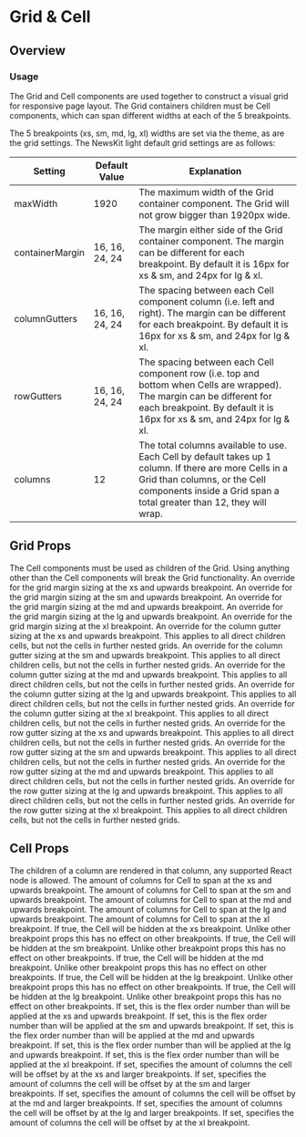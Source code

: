 

# Grid & Cell

## Overview

### Usage

The Grid and Cell components are used together to construct a visual grid for responsive page layout. The Grid containers children must be Cell components, which can span different widths at each of the 5 breakpoints.

The 5 breakpoints (xs, sm, md, lg, xl) widths are set via the theme, as are the grid settings. The NewsKit light default grid settings are as follows:

| Setting         | Default Value  | Explanation                                                                                                                                                                                                    |
| --------------- | -------------- | -------------------------------------------------------------------------------------------------------------------------------------------------------------------------------------------------------------- |
| maxWidth        | 1920           | The maximum width of the Grid container component. The Grid will not grow bigger than 1920px wide.                                                                                                             |
| containerMargin | 16, 16, 24, 24 | The margin either side of the Grid container component. The margin can be different for each breakpoint. By default it is 16px for xs & sm, and 24px for lg & xl.                                              |
| columnGutters   | 16, 16, 24, 24 | The spacing between each Cell component column (i.e. left and right). The margin can be different for each breakpoint. By default it is 16px for xs & sm, and 24px for lg & xl.                                |
| rowGutters      | 16, 16, 24, 24 | The spacing between each Cell component row (i.e. top and bottom when Cells are wrapped). The margin can be different for each breakpoint. By default it is 16px for xs & sm, and 24px for lg & xl.            |
| columns         | 12             | The total columns available to use. Each Cell by default takes up 1 column. If there are more Cells in a Grid than columns, or the Cell components inside a Grid span a total greater than 12, they will wrap. |

## Grid Props

<LegacyBlock marginTop="sizing040">
  <Prop name="children" type="Cell">
    The Cell components must be used as children of the Grid. Using anything other than the Cell components will break the Grid functionality.
  </Prop>
  <Prop name="xsMargin" type="SizingKeys">
    An override for the grid margin sizing at the xs and upwards breakpoint.
  </Prop>
  <Prop name="smMargin" type="SizingKeys">
    An override for the grid margin sizing at the sm and upwards breakpoint.
  </Prop>
  <Prop name="mdMargin" type="SizingKeys">
    An override for the grid margin sizing at the md and upwards breakpoint.
  </Prop>
  <Prop name="lgMargin" type="SizingKeys">
    An override for the grid margin sizing at the lg and upwards breakpoint.
  </Prop>
  <Prop name="xlMargin" type="SizingKeys">
    An override for the grid margin sizing at the xl breakpoint.
  </Prop>
  <Prop name="xsColumnGutter" type="SizingKeys">
    An override for the column gutter sizing at the xs and upwards breakpoint. This applies to all direct children cells, but not the cells in further nested grids.
  </Prop>
  <Prop name="smColumnGutter" type="SizingKeys">
    An override for the column gutter sizing at the sm and upwards breakpoint. This applies to all direct children cells, but not the cells in further nested grids.
  </Prop>
  <Prop name="mdColumnGutter" type="SizingKeys">
    An override for the column gutter sizing at the md and upwards breakpoint. This applies to all direct children cells, but not the cells in further nested grids.
  </Prop>
  <Prop name="lgColumnGutter" type="SizingKeys">
    An override for the column gutter sizing at the lg and upwards breakpoint. This applies to all direct children cells, but not the cells in further nested grids.
  </Prop>
  <Prop name="xlColumnGutter" type="SizingKeys">
    An override for the column gutter sizing at the xl breakpoint. This applies to all direct children cells, but not the cells in further nested grids.
  </Prop>
  <Prop name="xsRowGutter" type="SizingKeys">
    An override for the row gutter sizing at the xs and upwards breakpoint. This applies to all direct children cells, but not the cells in further nested grids.
  </Prop>
  <Prop name="smRowGutter" type="SizingKeys">
    An override for the row gutter sizing at the sm and upwards breakpoint. This applies to all direct children cells, but not the cells in further nested grids.
  </Prop>
  <Prop name="mdRowGutter" type="SizingKeys">
    An override for the row gutter sizing at the md and upwards breakpoint. This applies to all direct children cells, but not the cells in further nested grids.
  </Prop>
  <Prop name="lgRowGutter" type="SizingKeys">
    An override for the row gutter sizing at the lg and upwards breakpoint. This applies to all direct children cells, but not the cells in further nested grids.
  </Prop>
  <Prop name="xlRowGutter" type="SizingKeys">
    An override for the row gutter sizing at the xl breakpoint. This applies to all direct children cells, but not the cells in further nested grids.
  </Prop>
</LegacyBlock>

## Cell Props

<LegacyBlock marginTop="sizing040">
  <Prop name="children" type="React.ReactNode">
    The children of a column are rendered in that column, any supported React
    node is allowed.
  </Prop>
  <Prop name="xs" type="number" default={1}>
    The amount of columns for Cell to span at the xs and upwards breakpoint.
  </Prop>
  <Prop name="sm" type="number" default={1}>
    The amount of columns for Cell to span at the sm and upwards breakpoint.
  </Prop>
  <Prop name="md" type="number" default={1}>
    The amount of columns for Cell to span at the md and upwards breakpoint.
  </Prop>
  <Prop name="lg" type="number" default={1}>
    The amount of columns for Cell to span at the lg and upwards breakpoint.
  </Prop>
  <Prop name="xl" type="number" default={1}>
    The amount of columns for Cell to span at the xl breakpoint.
  </Prop>
  <Prop name="xsHidden" type="boolean" default={false}>
    If true, the Cell will be hidden at the xs breakpoint. Unlike other
    breakpoint props this has no effect on other breakpoints.
  </Prop>
  <Prop name="smHidden" type="boolean" default={false}>
    If true, the Cell will be hidden at the sm breakpoint. Unlike other
    breakpoint props this has no effect on other breakpoints.
  </Prop>
  <Prop name="mdHidden" type="boolean" default={false}>
    If true, the Cell will be hidden at the md breakpoint. Unlike other
    breakpoint props this has no effect on other breakpoints.
  </Prop>
  <Prop name="lgHidden" type="boolean" default={false}>
    If true, the Cell will be hidden at the lg breakpoint. Unlike other
    breakpoint props this has no effect on other breakpoints.
  </Prop>
  <Prop name="xlHidden" type="boolean" default={false}>
    If true, the Cell will be hidden at the lg breakpoint. Unlike other
    breakpoint props this has no effect on other breakpoints.
  </Prop>
  <Prop name="xsOrder" type="number">
    If set, this is the flex order number than will be applied at the xs and
    upwards breakpoint.
  </Prop>
  <Prop name="smOrder" type="number">
    If set, this is the flex order number than will be applied at the sm and
    upwards breakpoint.
  </Prop>
  <Prop name="mdOrder" type="number">
    If set, this is the flex order number than will be applied at the md and
    upwards breakpoint.
  </Prop>
  <Prop name="lgOrder" type="number">
    If set, this is the flex order number than will be applied at the lg and
    upwards breakpoint.
  </Prop>
  <Prop name="xlOrder" type="number">
    If set, this is the flex order number than will be applied at the xl
    breakpoint.
  </Prop>
  <Prop name="xsOffset" type="number">
   If set, specifies the amount of columns the cell will be offset by at the xs and larger breakpoints.
  </Prop>
  <Prop name="smOffset" type="number">
    If set, specifies the amount of columns the cell will be offset by at the sm and larger breakpoints.
  </Prop>
  <Prop name="mdOffset" type="number">
   If set, specifies the amount of columns the cell will be offset by at the md and larger breakpoints.
  </Prop>
  <Prop name="lgOffset" type="number">
   If set, specifies the amount of columns the cell will be offset by at the lg and larger breakpoints.
  </Prop>
  <Prop name="xlOffset" type="number">
    If set, specifies the amount of columns the cell will be offset by at the xl breakpoint.
  </Prop>
</LegacyBlock>
